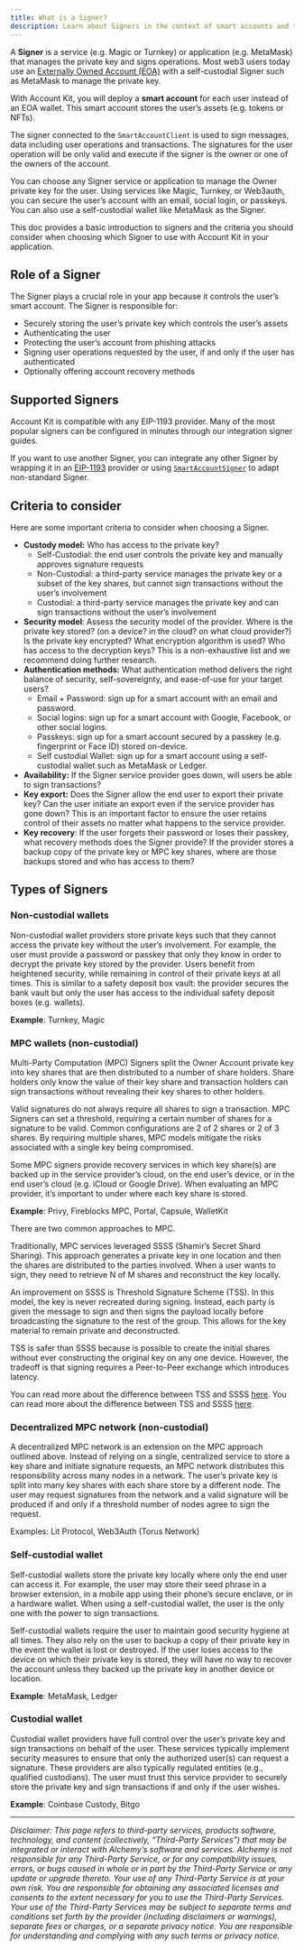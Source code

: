 ```yaml
---
title: What is a Signer?
description: Learn about Signers in the context of smart accounts and the various shapes they take.
---
```



A **Signer** is a service (e.g. Magic or Turnkey) or application (e.g. MetaMask) that manages the private key and signs operations. Most web3 users today use an [Externally Owned Account (EOA)](https://ethereum.org/en/developers/docs/accounts/#externally-owned-accounts-and-key-pairs) with a self-custodial Signer such as MetaMask to manage the private key.

With Account Kit, you will deploy a **smart account** for each user instead of an EOA wallet. This smart account stores the user’s assets (e.g. tokens or NFTs).

The signer connected to the `SmartAccountClient` is used to sign messages, data including user operations and transactions. The signatures for the user operation will be only valid and execute if the signer is the owner or one of the owners of the account.

You can choose any Signer service or application to manage the Owner private key for the user. Using services like Magic, Turnkey, or Web3auth, you can secure the user’s account with an email, social login, or passkeys. You can also use a self-custodial wallet like MetaMask as the Signer.

This doc provides a basic introduction to signers and the criteria you should consider when choosing which Signer to use with Account Kit in your application.

## Role of a Signer

The Signer plays a crucial role in your app because it controls the user’s smart account. The Signer is responsible for:

- Securely storing the user’s private key which controls the user’s assets
- Authenticating the user
- Protecting the user’s account from phishing attacks
- Signing user operations requested by the user, if and only if the user has authenticated
- Optionally offering account recovery methods

## Supported Signers

Account Kit is compatible with any EIP-1193 provider. Many of the most popular signers can be configured in minutes through our integration signer guides.

If you want to use another Signer, you can integrate any other Signer by wrapping it in an [EIP-1193](https://eips.ethereum.org/EIPS/eip-1193) provider or using [`SmartAccountSigner`](/third-party/signers#implementing-smartaccountsigner) to adapt non-standard Signer.

## Criteria to consider

Here are some important criteria to consider when choosing a Signer.

- **Custody model:** Who has access to the private key?
  - Self-Custodial: the end user controls the private key and manually approves signature requests
  - Non-Custodial: a third-party service manages the private key or a subset of the key shares, but cannot sign transactions without the user’s involvement
  - Custodial: a third-party service manages the private key and can sign transactions without the user’s involvement
- **Security model**: Assess the security model of the provider. Where is the private key stored? (on a device? in the cloud? on what cloud provider?) Is the private key encrypted? What encryption algorithm is used? Who has access to the decryption keys? This is a non-exhaustive list and we recommend doing further research.
- **Authentication methods:** What authentication method delivers the right balance of security, self-sovereignty, and ease-of-use for your target users?
  - Email + Password: sign up for a smart account with an email and password.
  - Social logins: sign up for a smart account with Google, Facebook, or other social logins.
  - Passkeys: sign up for a smart account secured by a passkey (e.g. fingerprint or Face ID) stored on-device.
  - Self custodial Wallet: sign up for a smart account using a self-custodial wallet such as MetaMask or Ledger.
- **Availability:** If the Signer service provider goes down, will users be able to sign transactions?
- **Key export:** Does the Signer allow the end user to export their private key? Can the user initiate an export even if the service provider has gone down? This is an important factor to ensure the user retains control of their assets no matter what happens to the service provider.
- **Key recovery**: If the user forgets their password or loses their passkey, what recovery methods does the Signer provide? If the provider stores a backup copy of the private key or MPC key shares, where are those backups stored and who has access to them?

## Types of Signers

### Non-custodial wallets

Non-custodial wallet providers store private keys such that they cannot access the private key without the user’s involvement. For example, the user must provide a password or passkey that only they know in order to decrypt the private key stored by the provider. Users benefit from heightened security, while remaining in control of their private keys at all times. This is similar to a safety deposit box vault: the provider secures the bank vault but only the user has access to the individual safety deposit boxes (e.g. wallets).

**Example**: Turnkey, Magic

### MPC wallets (non-custodial)

Multi-Party Computation (MPC) Signers split the Owner Account private key into key shares that are then distributed to a number of share holders. Share holders only know the value of their key share and transaction holders can sign transactions without revealing their key shares to other holders.

Valid signatures do not always require all shares to sign a transaction. MPC Signers can set a threshold, requiring a certain number of shares for a signature to be valid. Common configurations are 2 of 2 shares or 2 of 3 shares. By requiring multiple shares, MPC models mitigate the risks associated with a single key being compromised.

Some MPC signers provide recovery services in which key share(s) are backed up in the service provider’s cloud, on the end user’s device, or in the end user’s cloud (e.g. iCloud or Google Drive). When evaluating an MPC provider, it’s important to under where each key share is stored.

**Example**: Privy, Fireblocks MPC, Portal, Capsule, WalletKit

<Accordion title='TSS vs SSSS'>
There are two common approaches to MPC.

Traditionally, MPC services leveraged SSSS (Shamir’s Secret Shard Sharing). This approach generates a private key in one location and then the shares are distributed to the parties involved. When a user wants to sign, they need to retrieve N of M shares and reconstruct the key locally.

An improvement on SSSS is Threshold Signature Scheme (TSS). In this model, the key is never recreated during signing. Instead, each party is given the message to sign and then signs the payload locally before broadcasting the signature to the rest of the group. This allows for the key material to remain private and deconstructed.

TSS is safer than SSSS because is possible to create the initial shares without ever constructing the original key on any one device. However, the tradeoff is that signing requires a Peer-to-Peer exchange which introduces latency.

You can read more about the difference between TSS and SSSS [here](https://www.dynamic.xyz/blog/the-evolution-of-multi-signature-and-multi-party-computation).
You can read more about the difference between TSS and SSSS [here](https://www.dynamic.xyz/blog/the-evolution-of-multi-signature-and-multi-party-computation).
</Accordion>

### Decentralized MPC network (non-custodial)

A decentralized MPC network is an extension on the MPC approach outlined above. Instead of relying on a single, centralized service to store a key share and initiate signature requests, an MPC network distributes this responsibility across many nodes in a network. The user’s private key is split into many key shares with each share store by a different node. The user may request signatures from the network and a valid signature will be produced if and only if a threshold number of nodes agree to sign the request.

Examples: Lit Protocol, Web3Auth (Torus Network)

### Self-custodial wallet

Self-custodial wallets store the private key locally where only the end user can access it. For example, the user may store their seed phrase in a browser extension, in a mobile app using their phone’s secure enclave, or in a hardware wallet. When using a self-custodial wallet, the user is the only one with the power to sign transactions.

Self-custodial wallets require the user to maintain good security hygiene at all times. They also rely on the user to backup a copy of their private key in the event the wallet is lost or destroyed. If the user loses access to the device on which their private key is stored, they will have no way to recover the account unless they backed up the private key in another device or location.

**Example**: MetaMask, Ledger

### Custodial wallet

Custodial wallet providers have full control over the user’s private key and sign transactions on behalf of the user. These services typically implement security measures to ensure that only the authorized user(s) can request a signature. These providers are also typically regulated entities (e.g., qualified custodians). The user must trust this service provider to securely store the private key and sign transactions if and only if the user wishes.

**Example**: Coinbase Custody, Bitgo

---

_Disclaimer: This page refers to third-party services, products software, technology, and content (collectively, “Third-Party Services”) that may be integrated or interact with Alchemy’s software and services. Alchemy is not responsible for any Third-Party Service, or for any compatibility issues, errors, or bugs caused in whole or in part by the Third-Party Service or any update or upgrade thereto. Your use of any Third-Party Service is at your own risk. You are responsible for obtaining any associated licenses and consents to the extent necessary for you to use the Third-Party Services. Your use of the Third-Party Services may be subject to separate terms and conditions set forth by the provider (including disclaimers or warnings), separate fees or charges, or a separate privacy notice. You are responsible for understanding and complying with any such terms or privacy notice._
